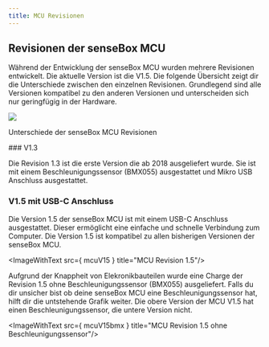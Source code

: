 ```yaml
---
title: MCU Revisionen
---
```


## Revisionen der senseBox MCU

Während der Entwicklung der senseBox MCU wurden mehrere Revisionen entwickelt. Die aktuelle Version ist die V1.5. Die folgende Übersicht zeigt dir die Unterschiede zwischen den einzelnen Revisionen. Grundlegend sind alle Versionen kompatibel zu den anderen Versionen und unterscheiden sich nur geringfügig in der Hardware.

<div className="flex flex-col items-center">
    <img src= { mcuComparisons } />
    <p className="text-gray-500"> Unterschiede der senseBox MCU Revisionen </p>
</div>
### V1.3

Die Revision 1.3 ist die erste Version die ab 2018 ausgeliefert wurde. Sie ist mit einem Beschleunigungssensor (BMX055) ausgestattet und Mikro USB Anschluss ausgestattet. 

<ImageWithText src= {mcuV13} title="MCU Revision 1.3"/>


### V1.5 mit USB-C Anschluss

Die Version 1.5 der senseBox MCU ist mit einem USB-C Anschluss ausgestattet. Dieser ermöglicht eine einfache und schnelle Verbindung zum Computer. Die Version 1.5 ist kompatibel zu allen bisherigen Versionen der senseBox MCU. 

<ImageWithText src={ mcuV15 } title="MCU Revision 1.5"/>

Aufgrund der Knappheit von Elekronikbauteilen wurde eine Charge der Revision 1.5 ohne Beschleunigungssensor (BMX055) ausgeliefert. Falls du dir unsicher bist ob deine senseBox MCU eine Beschleunigungssensor hat, hilft dir die untstehende Grafik weiter. Die obere Version der MCU V1.5 hat einen Beschleunigungssensor, die untere Version nicht.

<ImageWithText src={ mcuV15bmx } title="MCU Revision 1.5 ohne Beschleunigungssensor"/>